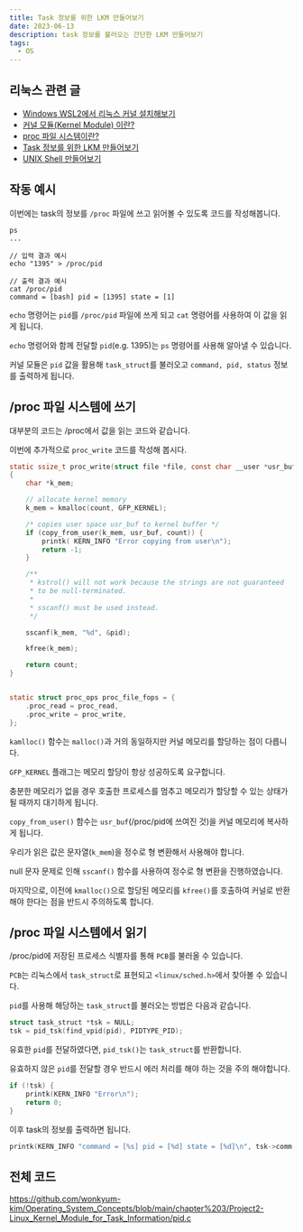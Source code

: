 ```yaml
---
title: Task 정보를 위한 LKM 만들어보기
date: 2023-06-13
description: task 정보를 불러오는 간단한 LKM 만들어보기
tags:
  - OS
---
```


## 리눅스 관련 글

- [Windows WSL2에서 리눅스 커널 설치해보기](https://blog-gray-omega-81.vercel.app/blog/20230610-wsl-linux-kernel)
- [커널 모듈(Kernel Module) 이란?](https://blog-gray-omega-81.vercel.app/blog/20230611-what-is-kernel-module)
- [proc 파일 시스템이란?](https://blog-gray-omega-81.vercel.app/blog/20230612-what-is-proc)
- [Task 정보를 위한 LKM 만들어보기](https://blog-gray-omega-81.vercel.app/blog/20230613-LKM-for-task-information)
- [UNIX Shell 만들어보기](https://blog-gray-omega-81.vercel.app/blog/20230614-unix-shell)

## 작동 예시

이번에는 task의 정보를 `/proc` 파일에 쓰고 읽어볼 수 있도록 코드를 작성해봅니다.

```shell
ps
...

// 입력 결과 예시
echo "1395" > /proc/pid

// 출력 결과 예시
cat /proc/pid
command = [bash] pid = [1395] state = [1]
```

`echo` 명령어는 `pid`를 `/proc/pid` 파일에 쓰게 되고 `cat` 명령어를 사용하여 이 값을 읽게 됩니다.

`echo` 명령어와 함께 전달할 `pid`(e.g. 1395)는 `ps` 명령어를 사용해 알아낼 수 있습니다.

커널 모듈은 `pid` 값을 활용해 `task_struct`를 불러오고 `command, pid, status` 정보를 출력하게 됩니다.

## /proc 파일 시스템에 쓰기

대부분의 코드는 /proc에서 값을 읽는 코드와 같습니다.

이번에 추가적으로 `proc_write` 코드를 작성해 봅시다.

```c
static ssize_t proc_write(struct file *file, const char __user *usr_buf, size_t count, loff_t *pos)
{
    char *k_mem;

    // allocate kernel memory
    k_mem = kmalloc(count, GFP_KERNEL);

    /* copies user space usr_buf to kernel buffer */
    if (copy_from_user(k_mem, usr_buf, count)) {
        printk( KERN_INFO "Error copying from user\n");
        return -1;
    }

    /**
     * kstrol() will not work because the strings are not guaranteed
     * to be null-terminated.
     *
     * sscanf() must be used instead.
     */

    sscanf(k_mem, "%d", &pid);

    kfree(k_mem);

    return count;
}


static struct proc_ops proc_file_fops = {
    .proc_read = proc_read,
    .proc_write = proc_write,
};
```

`kamlloc()` 함수는 `malloc()`과 거의 동일하지만 커널 메모리를 할당하는 점이 다릅니다.

`GFP_KERNEL` 플래그는 메모리 할당이 항상 성공하도록 요구합니다.

충분한 메모리가 없을 경우 호출한 프로세스를 멈추고 메모리가 할당할 수 있는 상태가 될 때까지 대기하게 됩니다.

`copy_from_user()` 함수는 `usr_buf`(/proc/pid에 쓰여진 것)을 커널 메모리에 복사하게 됩니다.

우리가 읽은 값은 문자열(`k_mem`)을 정수로 형 변환해서 사용해야 합니다.

null 문자 문제로 인해 `sscanf()` 함수를 사용하여 정수로 형 변환을 진행하였습니다.

마지막으로, 이전에 `kmalloc()`으로 할당된 메모리를 `kfree()`를 호출하여 커널로 반환해야 한다는 점을 반드시 주의하도록 합니다.

## /proc 파일 시스템에서 읽기

/proc/pid에 저장된 프로세스 식별자를 통해 `PCB`를 불러올 수 있습니다.

`PCB`는 리눅스에서 `task_struct`로 표현되고 `<linux/sched.h>`에서 찾아볼 수 있습니다.

`pid`를 사용해 해당하는 `task_struct`를 불러오는 방법은 다음과 같습니다.

```c
struct task_struct *tsk = NULL;
tsk = pid_tsk(find_vpid(pid), PIDTYPE_PID);
```

유효한 `pid`를 전달하였다면, `pid_tsk()`는 `task_struct`를 반환합니다.

유효하지 않은 `pid`를 전달할 경우 반드시 에러 처리를 해야 하는 것을 주의 해야합니다.

```c
if (!tsk) {
    printk(KERN_INFO "Error\n");
    return 0;
}
```

이후 task의 정보를 출력하면 됩니다.

```c
printk(KERN_INFO "command = [%s] pid = [%d] state = [%d]\n", tsk->comm, tsk->pid, tsk->__state
```

## 전체 코드

https://github.com/wonkyum-kim/Operating_System_Concepts/blob/main/chapter%203/Project2-Linux_Kernel_Module_for_Task_Information/pid.c
